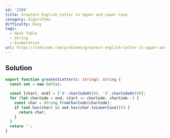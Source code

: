 ```yaml
---
id: '2309'
title: Greatest English Letter in Upper and Lower Case
category: Algorithms
difficulty: Easy
tags:
  - Hash Table
  - String
  - Enumeration
url: https://leetcode.com/problems/greatest-english-letter-in-upper-and-lower-case
---
```


## Solution

```typescript filename="solution.ts" copy
export function greatestLetter(s: string): string {
  const set = new Set(s);

  const [start, end] = ['A'.charCodeAt(0), 'Z'.charCodeAt(0)];
  for (let charCode = end; start <= charCode; charCode--) {
    const char = String.fromCharCode(charCode);
    if (set.has(char) && set.has(char.toLowerCase())) {
      return char;
    }
  }
  return '';
}
```
